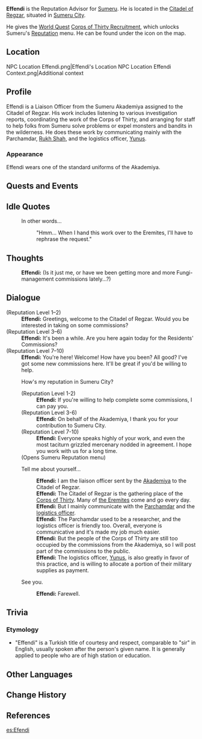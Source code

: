 {{Character Infobox
|type             = Open-World NPC
|image            = NPC Effendi.png
|region           = Sumeru
|location         = Sumeru
|affiliation      = Sumeru Akademiya
|title            = Researcher
|voiceEN          = [https://www.brienneolvera.com/home Brienne Olvera]<ref name="BrienneOlvera">Twitter: [https://twitter.com/BrienneOlvera/status/1562489917435183104 EN VA Self Announcement] ([https://web.archive.org/web/20221118214234/https://twitter.com/BrienneOlvera/status/1562489917435183104 Archived])</ref>
}}
'''Effendi''' is the Reputation Advisor for [[Sumeru]]. He is located in the [[Citadel of Regzar]], situated in [[Sumeru City]].

He gives the [[World Quest]] [[Corps of Thirty Recruitment]], which unlocks Sumeru's [[Reputation]] menu. He can be found under the {{Icon|Reputation}} icon on the map.

==Location==
<gallery>
NPC Location Effendi.png|Effendi's Location
NPC Location Effendi Context.png|Additional context
</gallery>

==Profile==
{{Quote
|Researcher Effendi is a Liaison Officer from the [[Sumeru Akademiya|Akademiya]] assigned to the Citadel of Regzar. He listens to various investigation reports, coordinates the work of the Corps of Thirty, and arranges for staff to help folks from Sumeru solve problems or expel monsters and bandits in the wilderness.<br>Every once in a while, the Corps of Thirty will be otherwise occupied, leading Effendi to seek help from those who are kind and reliable enough to take the residents' commissions and bounty commissions. If you can help solve problems for the citizenry, this will raise your repute and allow you to receive [[Reputation#Sumeru|rewards]] from the Akademiya through Effendi...
|[[Map]] Description: Akademiya Liaison Officer
}}

Effendi is a Liaison Officer from the Sumeru Akademiya assigned to the Citadel of Regzar. His work includes listening to various investigation reports, coordinating the work of the Corps of Thirty, and arranging for staff to help folks from Sumeru solve problems or expel monsters and bandits in the wilderness. He does these work by communicating mainly with the Parchamdar, [[Rukh Shah]], and the logistics officer, [[Yunus]].

===Appearance===
Effendi wears one of the standard uniforms of the Akademiya.

==Quests and Events==
{{Quests and Events}}

==Idle Quotes==
{{Dialogue Start}}
: {{DIcon|Idle}} In other words...
:: {{A|VO Effendi 01.ogg}} "Hmm... When I hand this work over to the Eremites, I'll have to rephrase the request."
{{Dialogue End}}

==Thoughts==
{{All Schemes to Know Explanation|name=Effendi}}
:{{A|VO Effendi All Schemes to Know 01.ogg}} '''Effendi:''' (Is it just me, or have we been getting more and more Fungi-management commissions lately...?)

==Dialogue==
{{Dialogue Start}}
;(Reputation Level 1–2)
:'''Effendi:''' Greetings, welcome to the Citadel of Regzar. Would you be interested in taking on some commissions?
;(Reputation Level 3–6)
:'''Effendi:''' It's been a while. Are you here again today for the Residents' Commissions?
;(Reputation Level 7–10)
:'''Effendi:''' You're here! Welcome! How have you been? All good? I've got some new commissions here. It'll be great if you'd be willing to help.
:{{DIcon|Reputation}} How's my reputation in Sumeru City?
:;(Reputation Level 1-2)
::'''Effendi:''' If you're willing to help complete some commissions, I can pay you.
:;(Reputation Level 3-6)
::'''Effendi:''' On behalf of the Akademiya, I thank you for your contribution to Sumeru City.
:;(Reputation Level 7-10)
::'''Effendi:''' Everyone speaks highly of your work, and even the most taciturn grizzled mercenary nodded in agreement. I hope you work with us for a long time.
:;(Opens Sumeru Reputation menu)
:{{DIcon}} Tell me about yourself...
::'''Effendi:''' I am the liaison officer sent by the [[Akademiya]] to the Citadel of Regzar.
::'''Effendi:''' The Citadel of Regzar is the gathering place of the [[Corps of Thirty]]. Many of [[the Eremites]] come and go every day.
::'''Effendi:''' But I mainly communicate with the [[Rukh Shah|Parchamdar]] and the [[Yunus|logistics officer]].
::'''Effendi:''' The Parchamdar used to be a researcher, and the logistics officer is friendly too. Overall, everyone is communicative and it's made my job much easier.
::'''Effendi:''' But the people of the Corps of Thirty are still too occupied by the commissions from the Akademiya, so I will post part of the commissions to the public.
::'''Effendi:''' The logistics officer, [[Yunus]], is also greatly in favor of this practice, and is willing to allocate a portion of their military supplies as payment.
:{{DIcon}} See you.
::'''Effendi:''' Farewell.
{{Dialogue End}}

== Trivia ==
=== Etymology ===
* "Effendi" is a Turkish title of courtesy and respect, comparable to "sir" in English, usually spoken after the person's given name. It is generally applied to people who are of high station or education.

==Other Languages==
{{Other Languages
|default_hidden = 1
|en      = Effendi
|zhs     = 阿芬迪
|zhs_rm  = Āfēndí
|zht     = 阿芬迪
|zht_rm  = Āfēndí
|ja      = エフェンディ
|ja_rm   = Efendi
|ko      = 에펜디
|es      = Efendi
|fr      = Effendi
|ru      = Эффенди
|th      = Effendi
|vi      = Effendi
|de      = Effendi
|id      = Effendi
|pt      = Effendi
|tr      = Effendi
|it      = Effendi
}}

==Change History==
{{Change History|3.0}}

==References==
{{Reflist}}

[[es:Efendi]]